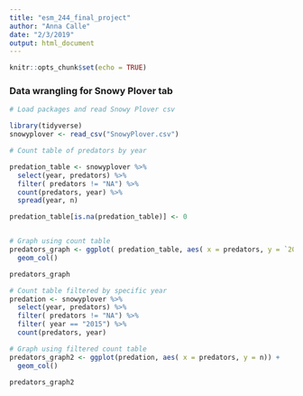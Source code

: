 ```yaml
---
title: "esm_244_final_project"
author: "Anna Calle"
date: "2/3/2019"
output: html_document
---
```


```r
knitr::opts_chunk$set(echo = TRUE)
```

### Data wrangling for Snowy Plover tab
```r
# Load packages and read Snowy Plover csv

library(tidyverse)
snowyplover <- read_csv("SnowyPlover.csv")

```

```r
# Count table of predators by year

predation_table <- snowyplover %>% 
  select(year, predators) %>% 
  filter( predators != "NA") %>% 
  count(predators, year) %>% 
  spread(year, n)

predation_table[is.na(predation_table)] <- 0



```

```r
# Graph using count table
predators_graph <- ggplot( predation_table, aes( x = predators, y = `2015`)) +
  geom_col()

predators_graph
```

```r
# Count table filtered by specific year
predation <- snowyplover %>% 
  select(year, predators) %>% 
  filter( predators != "NA") %>%
  filter( year == "2015") %>% 
  count(predators, year)

# Graph using filtered count table
predators_graph2 <- ggplot(predation, aes( x = predators, y = n)) +
  geom_col()

predators_graph2
```